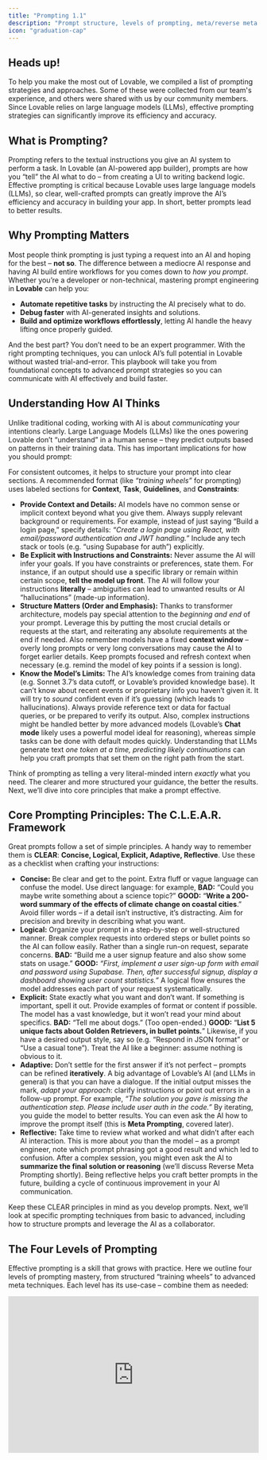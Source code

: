 ```yaml
---
title: "Prompting 1.1"
description: "Prompt structure, levels of prompting, meta/reverse meta prompting, and foundational tactics with examples."
icon: "graduation-cap"
---
```


## Heads up\!

To help you make the most out of Lovable, we compiled a list of prompting strategies and approaches. Some of these were collected from our team's experience, and others were shared with us by our community members. Since Lovable relies on large language models (LLMs), effective prompting strategies can significantly improve its efficiency and accuracy.

## What is Prompting?

Prompting refers to the textual instructions you give an AI system to perform a task​. In Lovable (an AI-powered app builder), prompts are how you “tell” the AI what to do – from creating a UI to writing backend logic. Effective prompting is critical because Lovable uses large language models (LLMs), so clear, well-crafted prompts can greatly improve the AI’s efficiency and accuracy in building your app​. In short, better prompts lead to better results.

## Why Prompting Matters

Most people think prompting is just typing a request into an AI and hoping for the best – **not so**. The difference between a mediocre AI response and having AI build entire workflows for you comes down to _how you prompt_. Whether you’re a developer or non-technical, mastering prompt engineering in **Lovable** can help you:

- **Automate repetitive tasks** by instructing the AI precisely what to do.
- **Debug faster** with AI-generated insights and solutions.
- **Build and optimize workflows effortlessly**, letting AI handle the heavy lifting once properly guided.

And the best part? You don’t need to be an expert programmer. With the right prompting techniques, you can unlock AI’s full potential in Lovable without wasted trial-and-error. This playbook will take you from foundational concepts to advanced prompt strategies so you can communicate with AI effectively and build faster.

## Understanding How AI Thinks 

Unlike traditional coding, working with AI is about _communicating_ your intentions clearly. Large Language Models (LLMs) like the ones powering Lovable don’t “understand” in a human sense – they predict outputs based on patterns in their training data. This has important implications for how you should prompt:

For consistent outcomes, it helps to structure your prompt into clear sections. A recommended format (like _“training wheels”_ for prompting) uses labeled sections for **Context**, **Task**, **Guidelines**, and **Constraints**​:

- **Provide Context and Details:** AI models have no common sense or implicit context beyond what you give them. Always supply relevant background or requirements. For example, instead of just saying “Build a login page,” specify details: _“Create a login page using React, with email/password authentication and JWT handling.”_ Include any tech stack or tools (e.g. “using Supabase for auth”) explicitly.
- **Be Explicit with Instructions and Constraints:** Never assume the AI will infer your goals. If you have constraints or preferences, state them. For instance, if an output should use a specific library or remain within certain scope, **tell the model up front**. The AI will follow your instructions **literally** – ambiguities can lead to unwanted results or AI “hallucinations” (made-up information).
- **Structure Matters (Order and Emphasis):** Thanks to transformer architecture, models pay special attention to the _beginning and end_ of your prompt. Leverage this by putting the most crucial details or requests at the start, and reiterating any absolute requirements at the end if needed. Also remember models have a fixed **context window** – overly long prompts or very long conversations may cause the AI to forget earlier details. Keep prompts focused and refresh context when necessary (e.g. remind the model of key points if a session is long).
- **Know the Model’s Limits:** The AI’s knowledge comes from training data (e.g. Sonnet 3.7’s data cutoff, or Lovable’s provided knowledge base). It can’t know about recent events or proprietary info you haven’t given it. It will try to _sound_ confident even if it’s guessing (which leads to hallucinations). Always provide reference text or data for factual queries, or be prepared to verify its output. Also, complex instructions might be handled better by more advanced models (Lovable’s **Chat mode** likely uses a powerful model ideal for reasoning), whereas simple tasks can be done with default modes quickly. Understanding that LLMs generate text _one token at a time, predicting likely continuations_ can help you craft prompts that set them on the right path from the start.

Think of prompting as telling a very literal-minded intern _exactly_ what you need. The clearer and more structured your guidance, the better the results. Next, we’ll dive into core principles that make a prompt effective.

## Core Prompting Principles: The C.L.E.A.R. Framework

Great prompts follow a set of simple principles. A handy way to remember them is **CLEAR**: **Concise, Logical, Explicit, Adaptive, Reflective**. Use these as a checklist when crafting your instructions:

- **Concise:** Be clear and get to the point. Extra fluff or vague language can confuse the model. Use direct language: for example, **BAD:** “Could you maybe write something about a science topic?” **GOOD:** “**Write a 200-word summary of the effects of climate change on coastal cities**.” Avoid filler words – if a detail isn’t instructive, it’s distracting. Aim for precision and brevity in describing what you want.
- **Logical:** Organize your prompt in a step-by-step or well-structured manner. Break complex requests into ordered steps or bullet points so the AI can follow easily. Rather than a single run-on request, separate concerns. **BAD:** “Build me a user signup feature and also show some stats on usage.” **GOOD:** _“First, implement a user sign-up form with email and password using Supabase. Then, after successful signup, display a dashboard showing user count statistics.”_ A logical flow ensures the model addresses each part of your request systematically.
- **Explicit:** State exactly what you want and don’t want. If something is important, spell it out. Provide examples of format or content if possible. The model has a vast knowledge, but it won’t read your mind about specifics. **BAD:** “Tell me about dogs.” (Too open-ended.) **GOOD:** “**List 5 unique facts about Golden Retrievers, in bullet points.**” Likewise, if you have a desired output style, say so (e.g. “Respond in JSON format” or “Use a casual tone”). Treat the AI like a beginner: assume nothing is obvious to it.
- **Adaptive:** Don’t settle for the first answer if it’s not perfect – prompts can be refined **iteratively**. A big advantage of Lovable’s AI (and LLMs in general) is that you can have a dialogue. If the initial output misses the mark, _adapt your approach_: clarify instructions or point out errors in a follow-up prompt. For example, _“The solution you gave is missing the authentication step. Please include user auth in the code.”_ By iterating, you guide the model to better results. You can even ask the AI how to improve the prompt itself (this is **Meta Prompting**, covered later).
- **Reflective:** Take time to review what worked and what didn’t after each AI interaction. This is more about _you_ than the model – as a prompt engineer, note which prompt phrasing got a good result and which led to confusion. After a complex session, you might even ask the AI to **summarize the final solution or reasoning** (we’ll discuss Reverse Meta Prompting shortly). Being reflective helps you craft better prompts in the future, building a cycle of continuous improvement in your AI communication.

Keep these CLEAR principles in mind as you develop prompts. Next, we’ll look at specific prompting techniques from basic to advanced, including how to structure prompts and leverage the AI as a collaborator.

## The Four Levels of Prompting

Effective prompting is a skill that grows with practice. Here we outline four levels of prompting mastery, from structured “training wheels” to advanced meta techniques. Each level has its use-case – combine them as needed:

<iframe width="100%" height="315" src="https://www.youtube.com/embed/IqWfKj4mUIo?si=aHVQNRgD8xF7EW06" title="YouTube video player" frameborder="0" allow="accelerometer; autoplay; clipboard-write; encrypted-media; gyroscope; picture-in-picture; web-share" referrerpolicy="strict-origin-when-cross-origin" allowfullscreen />

### **1. Structured “Training Wheels” Prompting** (Explicit Format)

When you’re just starting or tackling a very complex task, it helps to use a labeled structure in your prompt. This acts as _training wheels_ to ensure you provide all necessary information. A proven format in Lovable is to break the prompt into sections like:

<Info>
  - **Context:** Background or role setup for the AI. (E.g. “You are a world-class Lovable AI coding assistant.”)
  - **Task:** The specific goal you want to achieve. (E.g. “Build a full-stack to-do list app with user login and real-time sync.”)
  - **Guidelines:** Preferred approach or style. (E.g. “Use React for frontend, Tailwind for styling, and Supabase for auth and database.”)
  - **Constraints:** Hard limits or must-not-dos. (E.g. “Do not use any paid APIs. The app should work on mobile and desktop.”)
</Info>

By clearly labeling each part, you leave little room for misunderstanding. For example, a prompt might look like:

<Note>
  **Context:** You are an expert full-stack developer using Lovable.\
  **Task:** Create a secure login page in React using Supabase (email/password auth).\
  **Guidelines:** The UI should be minimalistic, and follow Tailwind CSS conventions. Provide clear code comments for each step.\
  **Constraints:** Only modify the `LoginPage` component; do not change other pages. Ensure the final output is a working page in the Lovable editor.
</Note>

This level of detail guides the AI step-by-step. _Training Wheels prompting_ is excellent for novices or complex multi-part tasks – it forces you to think through exactly what you need, and it helps the model by structuring the request.

### 2. Conversational Prompting (No Training Wheels)

As you get comfortable, you won’t always need such rigid structure. **Conversational prompting** means you can write to the AI more naturally, similar to how you’d explain a task to a colleague, while still being clear. The key is to maintain clarity and completeness **without** the formal labels. For instance:

<Info>
  Let’s build a feature to upload a profile picture. It should include a form with an image file input and a submit button. When submitted, it should store the image in Supabase storage and update the user profile. Please write the necessary React component and any backend function needed for this, and ensure to handle errors (like file too large) gracefully.
</Info>

This is a more free-form prompt but still **logically ordered and explicit** about the requirements. No training wheels, yet it’s effective. Conversational prompts work well once you trust yourself not to forget important details. They keep interactions more natural, especially in ongoing chat where you’re iterating on results.

<Tip>
  Even in conversational style, you can simulate structure by breaking into paragraphs or bullet points for different aspects of the request. The goal is the same: clear communication. You might use this style for quicker tasks or once the AI has already been primed with context.
</Tip>

### 3. **Meta Prompting (AI-Assisted Prompt Improvement)**

This is an advanced technique where you literally ask the AI to help you improve your prompt or plan. Since Lovable’s AI (like ChatGPT) can reason about language, you can use it to refine your instructions. This is especially useful if you get an output that’s off-base – it could be a sign your prompt was unclear. For example:

<Info>
  Review my last prompt and identify any ambiguity or missing info. How can I rewrite it to be more concise and precise?
</Info>

<Info>
  Rewrite this prompt to be more specific and detailed: ‘Create a secure login page in React using Supabase, ensuring role-based authentication.
</Info>

The AI might respond with a better-structured or more detailed version of your request. This can reveal what was unclear. Essentially, you’re letting the AI act as a _prompt editor_. In Lovable, you can do this in **Chat mode** safely (since Chat mode won’t directly edit your project). Meta prompting turns the AI into a collaborator that helps you ask for what you really want. It’s a powerful way to bootstrap your prompt engineering skills – the AI can suggest improvements you hadn’t considered.

### 4. **Reverse Meta Prompting (AI as a Documentation Tool)**

Reverse meta prompting means using the AI to summarize or document what happened _after_ a task, so you can learn or reuse it later. Think of it as asking the AI to reflect on the process and give you a prompt or explanation for next time. This is great for debugging and knowledge capture. For example, after you troubleshoot a tricky issue with Lovable, you might prompt:

<Info>
  Summarize the errors we encountered setting up JWT authentication and explain how we resolved them. Then, draft a prompt I could use in the future to avoid those mistakes when setting up auth.
</Info>

The AI might produce a concise recap of the problem and solution, followed by a template prompt like _“Context: building auth… Task: avoid X error by doing Y…”_. This reverse meta approach helps you build a personal library of **reusable prompts** and lessons learned. In Lovable, this can be gold: the next time you face a similar task, you have a tried-and-true prompt ready to go (or at least a clear checklist to follow).

<Tip>
  Suppose you spent an hour debugging why an API call failed. Once it’s fixed, ask the AI to document that. You’ll not only reinforce your understanding, but also create material to feed into the Knowledge Base or future projects so the AI doesn’t repeat the same mistakes.
</Tip>

## Advanced Prompting Techniques

Once you’ve got the basics, it’s time to leverage more advanced strategies to get the most out of Lovable’s AI. These techniques help handle complex scenarios, reduce errors (like hallucinations), and tailor the AI’s output to your needs.

### Zero-Shot vs. Few-Shot Prompting

**Zero-Shot Prompting** means you ask the model to perform a task with _no examples_. You rely on the model’s general training to know what to do. This is the default for most prompts: you state the request, and the AI generates an answer purely from what it “knows” and understands from your prompt. Zero-shot is efficient and works well if the task is common or clearly described. For instance: _“Translate the following sentence to Spanish: ‘I am learning to code.’”_ is a zero-shot prompt – straightforward command, and the AI uses its knowledge to respond (no examples needed).

**Few-Shot Prompting** means you provide a couple of **examples or demonstrations** in your prompt to show the AI exactly the format or style you want. Essentially, you’re teaching by example in the prompt itself. This can dramatically improve output quality for specific formats or when the task is unusual. In a few-shot prompt, you might say:

<Info>
  Correct the grammar in these sentences:\\n**Input:** “the code not working good” → **Output:** “The code is not working well.”\\n**Input:** “API give error in login” → **Output:** “The API gives an error during login.”\\nNow **Input:** “user not found in database” → **Output:**
</Info>

By giving two examples of input-output, the AI is primed to continue with a similar pattern for the third. Few-shot prompting is useful in Lovable when you need a specific style of response (e.g., code comments in a certain format, or commit message examples). It does consume more prompt tokens (because you’re including those examples), but often yields more consistent results.

<Info>
  **When to use which:** 

  Try zero-shot first for simple tasks or when you trust the model’s built-in ability. If the results aren’t in the format or depth you want, switch to few-shot by adding an example. For instance, if you ask for a function and the output isn’t following your preferred style, show an example function with the style you like and prompt again. Few-shots shine for complex output (like writing tests cases – provide one sample test, then ask it to write more). In summary, **zero-shot for quick direct answers, few-shot for controlled style or complex instructions.**
</Info>

### Managing Hallucinations and Ensuring Accuracy

AI “hallucinations” are moments when the model confidently invents information or code that isn’t correct. In a coding platform like Lovable, hallucinations might mean the AI uses a nonexistent function, calls an API that doesn’t exist, or fabricates details in a summary. While we can’t eliminate this completely (it’s an AI limitation), we **can prompt in ways that reduce hallucinations**:

- **Provide Grounding Data:** The more _reliable context_ you give, the less the AI has to guess. In Lovable, always leverage the **Knowledge Base** for your project. Include your Project Requirements Document (PRD), user flows, tech stack, etc., in the project’s context. That way, the AI’s answers will be “grounded” in the specifics of _your_ app. For example, if your app uses a certain library or has a defined data model, put that in the Knowledge Base so the AI won’t make up different ones.
- **In-Prompt References:** When asking factual questions or code that interacts with external systems, include relevant documentation snippets or data. E.g., _“Using the API response format given below, parse the user object… [then include a small JSON example].”_ By showing the AI real data or docs, it’s less likely to fabricate functions or fields.
- **Ask for Step-by-Step Reasoning:** Sometimes you suspect the AI might be winging it. In those cases, prompt it to show its reasoning or verification. For instance, in **Chat mode** you could say: _“Explain your solution approach before giving the final code. If there are any uncertainties, state them.”_ This chain-of-thought prompting makes the AI slow down and check itself. It can catch errors or at least reveal them in the reasoning, which you can correct.
- **Instruct Honesty:** You can include a guideline in your prompt like _“If you are not sure of a fact or the correct code, do not fabricate it – instead, explain what would be needed or ask for clarification.”_ Advanced models often follow such instructions (they might respond with, “I’m not certain, but I assume X…” rather than just giving a wrong answer). It’s not foolproof, but it can mitigate confidently incorrect outputs.
- **Iterative Verification:** After the AI gives an answer, especially for critical things (like calculations, or important facts, or complex code), do a verification step. You can ask the AI, or use another tool, to double-check the output. For example: _“Confirm that the above code follows the requirements and explain any part that might not meet the spec.”_ This prompt makes the AI review its work and often it will catch if it deviated from your instructions.

In Lovable, hallucinations might also mean the AI creates a file or component you didn’t ask for, or takes some creative liberty that wasn’t intended. Always review AI-generated code for sanity. If something looks too “magical” or unexpected, question it. By managing hallucinations with these strategies, you maintain control over your project and ensure accuracy.

### Leveraging Model Insights (Know Your AI Tools)

Not all AI models are the same, and even the same model can behave differently depending on settings. To get master-level results, it helps to understand the tools at your disposal in Lovable:

- **Chat Mode vs Default Mode:** Lovable provides (as of this writing) a **Chat mode** (conversational AI assistant) and a Default/Editor mode (which directly applies changes). Use them intentionally. **Chat Mode** is excellent for brainstorming, discussing design decisions, or debugging – the AI can freely generate ideas or analysis without immediately coding. For example, you might describe an error and in Chat mode say, _“Let’s analyze this error log and figure out what went wrong.”_ The AI can then walk through potential causes. **Default Mode**, on the other hand, is for executing changes (writing code, creating components). A typical workflow might be: outline or troubleshoot in Chat mode, and once you have a plan, switch to Default mode to implement it with a straightforward prompt (since default mode will modify your project files). Knowing when to use each mode keeps your development flow efficient and safe.
- **Model Capabilities and Limits:** If you have options of models (e.g., GPT-4 vs GPT-3.5), use the one appropriate for the task. GPT-4 (often behind Chat mode) can handle more complex instructions and long reasoning chains, but it’s slower and may have higher cost. GPT-3.5 is faster/cheaper but sometimes needs more explicit guidance and may be more prone to errors in complex tasks. If Lovable Labs features allow it, enabling chain-of-thought or higher reasoning can be useful for debugging (e.g., you might literally instruct: “Use chain-of-thought reasoning to identify the root cause of this issue before fixing it.”). The AI will then output a reasoning process which you can follow.
- **Token Length and Responses:** Be aware of the response length. If you ask for a very large output (like a whole module of code), the AI might cut off or lose coherence if it exceeds the token limit. In such cases, break the task into smaller prompts (e.g., generate code for one function at a time). Lovable’s chat or prompt UI might show a warning if output is truncated – that’s a sign to request the remaining part or divide the work.
- **Formatting and Code Preferences:** The AI can adapt to your formatting preferences if you state them. For example, tell it “output code in markdown format” or “follow the project’s ESLint rules” if you have them. It won’t magically know your style guide unless you include it in the context. If you prefer certain naming conventions or patterns, you can mention that in the prompt (this is part of being Explicit). Over time, as the AI sees consistent style in your project, it will mimic it – but giving gentle reminders in prompts can accelerate that alignment.

In summary, treat the AI as a powerful but literal tool. Understand the modes and models you’re interacting with, and always frame your prompts to play to their strengths (structured, detailed input) while guarding against their weaknesses (forgetfulness, verbosity, hallucinations). Now, let’s translate these principles into concrete best practices for using Lovable effectively.

## **Additional Prompting tips**

Finally, let’s cover specific tips and techniques when working in the Lovable platform. These best practices combine the general prompt engineering concepts with Lovable’s features to help you get the best outcome.

### Start with a Solid Knowledge Base

Before you even write a prompt, set up your project’s Knowledge Base (in Lovable’s project settings). Include the **Project Requirements (PRD)**, user flows, tech stack details, UI design guidelines, and any backend specifics. This acts as persistent context the AI will always have. For example, if your PRD clearly lists “Out of scope: social login”, the AI is less likely to randomly add a Google login feature. You can also explicitly prompt at the start:

<Info>
  _Before writing any code, read the project Knowledge Base and confirm you understand the app’s purpose and constraints._
</Info>

This ensures the AI internalizes your project’s context and reduces irrelevant suggestions or hallucinated features.

### Be specific, avoid vagueness

Vague prompts lead to vague results. Always clarify _what_ you want and _how_.

<Warning>
  **DON'T**:

  ```
  Make this app better.
  ```

  **Another example:**

  ```
  Create a form for user input
  ```
</Warning>

<Check>
  **DO**:

  The latter gives clear direction on scope and expected outcome.

  ```
  Refactor the app to clean up unused components and improve performance, without changing UI or functionality.
  ```

  **Another example:**

  ```
  Create a user registration form with fields for username, email, and password and include a submit button.
  ```
</Check>

### Incremental prompting

Resist the urge to ask for an entire complex app in one prompt. Break your development process into logical steps and prompt for one at a time.

<Warning>
  **DON'T**:

  ```
  Build a CRM app with Supabase, auth, Google Sheets export, and data enrichment.
  
  Build my entire e-commerce app with authentication, product listings, and checkout.
  ```
</Warning>

<Check>
  **DO**:

  This step-by-step progression​​ helps the AI stay focused and accurate, and you can catch issues early:

  ```
  Set up a Supabase-connected CRM backend.
  ```

  ```
  Great! Could you please add a secure authentication flow with user roles?
  ```

  ```
  Thank you! The next step is to integrate Google Sheets to export records.
  ```

  **Another example:**

  ```
  Set up a database schema for user information.
  ```

  ```
  Develop an API endpoint to retrieve user data please
  ```
</Check>

### Include Constraints and Requirements

Don’t shy away from spelling out constraints. If something _must_ or _must not_ be done, say so.

<Note>
  **Adding constraints**

  ```
  Create a simple to-do app with a maximum of 3 tasks visible at a time.
  Include the ability to add, edit, and delete tasks.
  ```

  ```
  Optimize this code, but ensure the UI and core functionality remain unchanged. Document each change you make.
  ```

  ```
  Use at most 3 API calls for this, and ensure no external library is required.
  ```

  ```
  The page should display a maximum of 3 tasks at a time.
  ```

  Such limits keep the AI from over-engineering. Adding a constraint like a max number of items or a performance target can focus the AI on what’s important​.
</Note>

### Avoid ambiguity in wording

If a term could be interpreted in different ways, clarify it. The clearer you are, the less the AI has to guess.

<Warning>
  **DON'T**:

  ```
  Add a profile feature
  ```

  ```
  Support notifications
  ```
</Warning>

<Check>
  **DO**:

  The latter gives clear direction on scope and expected outcome.

  ```
  Add a user profile page with fields X, Y, Z.
  ```

  ```
  Send an email notification on form submission.
  ```
</Check>

### Mind your tone and courtesy

While it doesn’t change functionality, a polite tone can sometimes yield better results​. Phrases like “please” or a respectful ask can add context and make the prompt a bit more descriptive, which can help the AI. For example,

<Info>
  _Please refrain from modifying the homepage, focus only on the dashboard component._
</Info>

This reads as polite, and it explicitly tells the AI what not to do. It’s not about the AI’s feelings – it’s about packing in detail. (Plus, it never hurts to be nice​\!)

### Use Lovable’s Modes Intentionally

As mentioned, utilize **Chat Mode** for planning and **Default Mode** for building. For example, when starting a new feature, you might enter Chat Mode and brainstorm the component breakdown: 

<Info>
  I want to add a blog section to my app. Let’s discuss how to structure the data and pages.
</Info>

The AI might respond with an outline. Once you’re satisfied, you can switch to Default Mode and say: 

<Info>
  Create a `BlogPost` page and a supabase table or schema for blog posts based on the above plan.
</Info>

Chat Mode is also great for debugging without consuming your prompt credits on failed edits

<Info>
  e.g., in Chat ask “Why might the login function be returning undefined?” to get analysis, then apply the fix in code with an edit prompt.
</Info>

### Use formatting to your advantage

Structure lists or steps when appropriate. If you want the AI to output a list or follow a sequence, enumerate them in the prompt. By numbering steps, you hint the AI to respond in kind.

<Note>
  ```
  Let's think through the process of setting up a secure authentication system:
  1. What are the necessary components?
  2. How should they interact?
  3. Provide the implementation code.
  ```

  <Info>
    _First, explain the approach. Second, show the code. Third, give a test example._
  </Info>
</Note>

### Leverage examples or references

If you have a target design or code style, mention it or provide an example. Providing an example (image or code snippet) gives the AI a concrete reference to emulate.

<Note>
  **Setting the context**

  ```
  We are building a project management tool that helps teams track their tasks.
  This tool should have features like:
   - user authentication
   - project creation
   - task assignments
   - reporting
  
  Now, for the first task, create the UI for project creation.
  ```

  **Another example:**

  ```
  I need a CRM app with Supabase integration and a secure auth flow. Start by setting up the backend.
  ```

  **Another example:**

  ```
  We are developing an e-commerce platform focusing on eco-friendly products. Generate a product listing page with filters for category and price.
  ```
</Note>

### Using image prompts

Lovable even allows image uploads with your prompt, so you can show a design and say “match this style”.

There are two main approaches here. The first one is a simple prompting approach.

<Note>
  **Simple image upload prompting**

  You can upload an image and then add an example prompt like this:

  ```
  Create and implement a UI that looks as similar as possible to the image attached.
  ```

  ```
  This screenshot shows a layout issue on mobile. Adjust margins and padding to make it responsive while keeping the same design structure.
  ```
</Note>

Or, you can help AI better understand the content of the image and some additional specifics about it. Excellent results can be achieved by adding specific instructions to the image uploaded. While the image is worth a thousand words, adding a couple of your own to describe desired functionality can go a long way - especially since interactions cannot always be obvious from a static image.

<Note>
  **Image prompting with detailed instructions**

  ```
  I want you to create the app as similar as possible to the one shown in this screenshot.
  It's essentially a kanban clone.
  It should have the ability to add new cards (tickets) in each column, have the ability to change the order of those tickets within a single column, and even move those cards between columns.
  Feel free to use the Pangea home dnd npm package for drag-and-drop functionality.
  ```
</Note>

### Feedback integration

Review the AI’s output and provide specific feedback for refinements.

<Note>
  ```
  The login form looks good, but please add validation for the email field to ensure it contains a valid email address.
  ```
</Note>

### Emphasizing Accessibility

Encourage the generation of code that adheres to accessibility standards and modern best practices. This ensures that the output is not only functional but also user-friendly and compliant with accessibility guidelines.

<Note>
  ```
  Generate a React component for a login form that follows accessibility best practices, including appropriate ARIA labels and keyboard navigation support.
  ```
</Note>

### Predefined Components and Libraries

Specify the use of certain UI libraries or components to maintain consistency and efficiency in your project.  This directs the AI to utilize specific tools, ensuring compatibility and a uniform design language across your application.

<Note>
  ```
  Create a responsive navigation bar using the shadcn/ui library with Tailwind CSS for styling.
  ```

  ### 
</Note>

### Multilingual Prompting

When working in a multilingual environment, specify the desired language for both code comments and documentation. This ensures that the generated content is accessible to team members who speak different languages, enhancing collaboration.

<Note>
  ```
  Generate a Python script that calculates the Fibonacci sequence. Provide comments and documentation in French.
  ```
</Note>

### Defining Project Structure and File Management

Clearly outline the project structure, including file names and paths, to ensure organized and maintainable code generation. This provides clarity on where new components should reside within the project, maintaining a coherent file organization.

<Note>
  ```
  Create a new React component named 'UserProfile' and save it as 'components/user-profile.tsx'. Ensure it includes a profile picture, username, and bio section.
  ```
</Note>

### Provide Precise Edit Instructions (Focus the AI)

By default, when you ask Lovable AI to change something, it might rewrite an entire file or multiple files. To avoid unintended changes, be very specific about _where_ and _what_ to change. You can use Lovable’s “Select” feature to highlight a component or file, then prompt about that selection only. Or explicitly name the file/component in your prompt. For example: 

<Info>
  _In the _`Header`_component, change the signup button’s text to ‘Get Started’ and move it to the left side of the nav bar._ 
</Info>

 This way, the AI knows to focus on `Header` component and just adjust that part. Another trick: **tell the AI what not to touch**. You might add, “Do not modify any other components or logic unrelated to the header.” This prevents the AI from wandering off and potentially breaking something else. This practice (sometimes called the “Diff & Select” approach) ensures minimal, targeted changes – resulting in faster responses and fewer regression bugs.

### Locking Files (Workaround)

Currently, Lovable might not have an explicit file-lock feature, but you can simulate it through your prompt wording. If there are critical files that the AI should never alter (maybe a complex component that is working fine), you can repeat an instruction in every prompt like: 

<Info>
  _Do not change the authentication.js file._
</Info>

By consistently telling the AI to refrain, you reduce the chance of unwanted edits. Similarly, if you only want the AI to work within one part of the project, explicitly constrain it: 

<Info>
  _Focus changes solely on the _`ProfilePage`_component; assume all other parts of the app remain as is._ 
</Info>

Being upfront about this in the prompt helps keep the AI within bounds.

### Design and UI Tweaks

When prompting for UI changes in Lovable, clarity is crucial so you don’t break functionality:

- If you want **purely visual changes**, say so. _“Make the login button blue and 20% larger, but _**_do not alter any of its functionality or onClick logic_**_.”_ This ensures the AI doesn’t accidentally rename IDs or change logic while restyling.
- For **responsiveness** (making a design mobile-friendly), guide the AI through a plan. For example: _“Optimize the landing page for mobile: use a mobile-first approach. Start by outlining how each section should rearrange on smaller screens, then implement those CSS changes. Use standard Tailwind breakpoints (sm, md, lg) and avoid custom breakpoints. Ensure nothing in functionality changes, just layout.”_ By providing this kind of detailed instruction, you get a thorough adaptation to mobile without breaking the desktop layout.
- If you have a design change in mind, describing the desired outcome and any constraints (like “keep the same HTML structure, just update CSS”) will help the AI focus on the right solution. Always test the app after AI design changes to confirm everything still works as expected.

### Refactoring and Optimizing Code

As your project evolves, Lovable’s AI might suggest refactoring to improve performance or maintainability. Prompting for refactoring is an advanced but valuable use-case:

- Emphasize **no change in behavior**: _“Refactor the _`CartContext`_code for clarity and efficiency, but _ **_the app’s functionality and outputs must remain identical._**_”_ This tells the AI the refactor should not introduce bugs or feature changes.
- You can ask for a **refactor plan first**: _“Scan the _`utils/`_folder and suggest improvements in code structure or duplication. List changes but do not apply them yet.”_  The AI might give you a report of what to improve. Then you can decide which changes to prompt for implementation.
- For large-scale refactoring, do it in stages. Prompt one module at a time, test, then move on. This pairs with the step-by-step principle. For example: first refactor the state management logic, later refactor API calls, rather than everything in one go.
- After refactoring, it’s wise to prompt a quick **post-check**: _“Now that the code is refactored, run through a quick checklist: does the UI look the same and do all tests or key flows still pass?”_ The AI can self-verify or list things to manually check.

### Debugging with AI Assistance

Bugs are inevitable. Lovable has a “Try to Fix” feature for quick fixes, but you can also enlist the AI through prompts:

- When an error occurs, copy any **error logs or messages** into a prompt (in Chat mode ideally) and ask: _“Here’s the error and relevant code snippet – what is causing this and how can we fix it?”_ Detailed error context helps the AI pinpoint the issue.
- Use the CLEAR principles while debugging: be Explicit about what the code was supposed to do versus what happened. Sometimes just explaining the bug in detail to the AI will lead it to the solution.
- If the AI’s first fix doesn’t work, use the Adaptive principle: clarify what changed or provide the new error, and ask it to try again or suggest an alternative approach.
- Leverage Chat Mode to discuss the bug: _“The fix didn’t work. The state is still undefined at runtime. What else could be wrong? Let’s think through possible causes.”_ You can have a back-and-forth until a plausible solution is found, then apply it in Default Mode.

  <Tip>
    For UI bugs, you can even share a screenshot (if Lovable supports image input in chat) or describe the visual issue. E.g., “The sidebar is supposed to hide on mobile, but it’s still visible. Here’s the CSS… Why might it be failing?” The AI can reason about CSS or layout issues if given enough info.
  </Tip>
- Always test after a fix. If it works, consider using Reverse Meta Prompting to have the AI summarize what the root cause was and how to avoid it in the future, enriching your knowledge base.

### When (and When Not) to Involve the AI

- A master prompter knows that sometimes, you don’t need to prompt at all. If a change is extremely small or you already know how to do it quickly (e.g., changing a text label, adjusting one padding value), it can be faster to just do it manually in the code editor. Over-relying on the AI for trivial tasks can slow you down and use up your prompt quota. Use the AI where it adds value – complex logic, boilerplate generation, multi-step operations, or things you’re unsure about. For simpler issues, you might:
  - Use your own knowledge or a quick search (or even ask ChatGPT outside of Lovable) to figure it out, especially if it avoids burning a prompt on something the AI might misunderstand.
  - Utilize developer tools: open the browser DevTools console to inspect an element or debug a JavaScript error in real time. Once you identify the fix, you can either implement it directly or confirm via a prompt.

<Info>
  If you notice a button is the wrong color, it might be faster to just fix the CSS class yourself than to describe the issue to the AI and risk it changing more than intended. On the other hand, if you need to implement a new feature from scratch, that’s a perfect job for the AI – you describe the what and why, and it figures out the how in code.
</Info>

Remember, Lovable’s AI is like an assistant developer. You manage it by giving clear tasks and oversight. It can drastically speed up development, but you remain the lead who reviews and directs the work.

## Applying These Strategies in Different Tools

The prompting principles above apply not just in Lovable’s chat, but anywhere you interact with AI or automation tools:

### In Lovable's Builder

You’ll primarily use these prompts in the Lovable chat interface to build and refine your app.

1. Start with a broad project prompt, then iterate feature by feature.
2. Use Chat-Only mode when you need to discuss or debug without changing code.

### W[******ith make.com or n8n (workflow automation)******](http://make.com)

You might not prompt these platforms in natural language the same way, but designing an automation **still benefits from clear AI instructions**.

For instance, you can have Lovable generate integration logic:

<Info>
  [**_When a form is submitted, send the data to a Make.com webhook for Slack notification._**](http://Make.com)
</Info>

In fact, Lovable can help set up automation by integrating with webhooks. If your app needs to hand off tasks (like sending emails, updating a CRM), you can prompt Lovable to use Make or n8n.

<Info>
  [**_After a user signs up in the app, trigger a Make.com workflow that creates a record in Salesforce._**](http://Make.com)
</Info>

Lovable will write the code to call that webhook or API. Keeping the prompt structured ensures the AI knows exactly how to connect Lovable with those external services.

### **Edge cases and external integrations**

Lovable integrates with many services (Stripe, GitHub, Supabase, etc.). When prompting for these, treat the integration details as part of your **Context/Constraints**. For example,

<Info>
  _Connect the form to Stripe (test mode) for payments. On success, redirect to /thank-you._
</Info>

Be clear about what external services should do. The same goes for using n8n (self-hosted automation) – you might write,

<Info>
  _Send a POST request to the n8n webhook URL after form submission, and wait for its response to show a confirmation message._
</Info>

Clarity here is key so the AI produces the correct calls.

## Summary

- Strong prompting is about **clarity, structure, and context**. Whether you’re telling Lovable to build a feature, or orchestrating a [Make.com](http://Make.com) scenario, the goal is to paint a picture of what you want.
- Start with structured prompts if you’re unsure, and evolve to more conversational style as you gain confidence.
- Use meta techniques to improve and learn from each interaction.
- With practice, you’ll guide the AI like an extension of your dev team – and it will feel natural to get exactly the output you need.

## Conclusion

By now, you should have a solid grasp of how to craft prompts that are clear, effective, and tailored to Lovable’s AI. From the foundational CLEAR principles to advanced strategies like few-shot examples and meta prompting, these techniques empower you to get exactly what you need from the AI – no more, no less. You’ve learned to structure your requests, provide context, avoid pitfalls like hallucinations, and leverage Lovable-specific features (Knowledge Base, Chat mode, etc.) to streamline your workflow.

Master-level prompting is a game changer: it turns AI from a gimmick into a reliable teammate. With practice, you’ll find that you can build apps faster, debug with less frustration, and even explore creative solutions by simply _asking the right questions_ and giving the right guidance. The key is to stay **smart, concise, direct, and adaptive** in your instructions – much like a seasoned engineer communicating with their team.

Finally, always keep learning from each interaction (that Reflective habit). Every prompt/response is feedback for you to refine your technique further. As you continue to build in Lovable, you’ll develop an intuition for what the AI needs to hear to produce great results. Combine that with your own ingenuity, and there’s little you can’t achieve.

**Focus on your big ideas** – let Lovable’s AI handle the execution details once you clearly tell it what to do. 

Happy prompting, and happy building\!
